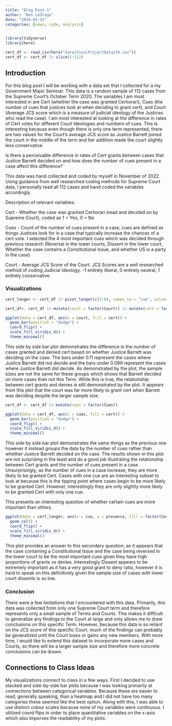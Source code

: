 ```yaml
---
title: "Blog Post 1"
author: "Ben LeStage"
date: "2024-01-31"
categories: [news, code, analysis]
---
```


```r
library(tidyverse)
library(here)

cert_df <- read_csv(here("data/FinalProjectData234.csv"))
cert_df <- cert_df |> slice(1:112) 
```


## Introduction 

For this blog post I will be working with a data set that I collected for a my Government Major Seminar. This data is a random sample of 112 cases from the Supreme Court's October Term 2020. The variables I am most interested in are Cert (whether the case was granted Certiorari), Cues (the number of cues that justices look at when deciding to grant cert), and Court (Average JCS score which is a measure of judicial ideology of the Justices who read the case). I am most interested at looking at the difference in rates of Cert votes for different Court Ideologies and numbers of cues. This is interesting because even though there is only one term represented, there are two values for the Court's average JCS score as Justice Barrett joined the court in the middle of the term and her addition made the court slightly less conservative.

Is there a perceivable difference in rates of Cert grants between cases that Justice Barrett decided on and how does the number of cues present in a case affect this difference?

This data was hand collected and coded by myself in November of 2022. Using guidance from well researched coding methods for Supreme Court data, I personally read all 112 cases and hand coded the variables accordingly.

Description of relevant variables:

Cert - Whether the case was granted Certiorari (read and decided on by Supreme Court), coded as 1 = Yes, 0 = No

Cues - Count of the number of cues present in a case, cues are defined as things Justices look for in a case that typically increase the chances of a cert vote. I selected the 4 most important cues which was decided through previous research (Reversal in the lower courts, Dissent in the lower court, Whether the case contains a Constitutional Issue, and whether US is a party in the case)

Court - Average JCS Score of the Court. JCS Scores are a well researched method of coding Judicial Ideology. -1 entirely liberal, 0 entirely neutral, 1 entirely conservative.


### Visualizations

```r
cert_longer <- cert_df |> pivot_longer(c(3:6), names_to = "cue", values_to = "presence") 

cert_df<- cert_df |> mutate(court = factor(Court)) |> mutate(cert = factor(Cert))

ggplot(data = cert_df, aes(x = court, fill = cert)) +
  geom_bar(position = "dodge") +
  coord_flip() +
  scale_fill_viridis_d() +
  theme_minimal()
``` 

This side by side bar plot demonstrates the difference in the number of cases granted and denied cert based on whether Justice Barrett was deciding on the case. The bars under 0.11 represent the cases where Justice Barrett did not decide and the bars under 0.099 represent the cases where Justice Barrett did decide. As demonstrated by the plot, the sample sizes are not the same for these groups which shows that Barrett decided on more cases than not this Term. While this is true, the relationship between cert grants and denies is still demonstrated by the plot. It appears from this plot that the court was far more likely to grant cert when Barrett was deciding despite the larger sample size.


```r
cert_df <- cert_df |> mutate(cues = factor(Cues))

ggplot(data = cert_df, aes(x = cues, fill = cert)) +
  geom_bar(position = "dodge") +
  coord_flip() + 
  scale_fill_viridis_d() +
  theme_minimal()
```

This side by side bar plot demonstrates the same things as the previous one however it instead groups the data by the number of cues rather than whether Justice Barrett decided on the case. The results shown in this plot are not surprising in the least and do a good job illustrating the relationship between Cert grants and the number of cues present in a case. Unsurprisingly, as the number of cues in a case increase, they are more likely to be granted Cert. Cases with one cue are an interesting subset to look at because this is the tipping point where cases begin to be more likely to be granted Cert. However, interestingly they are only slightly more likely to be granted Cert with only one cue. 

This presents an interesting question of whether certain cues are more important than others.

```r
ggplot(data = cert_longer, aes(x = cue, y = presence, fill = factor(Cert))) +
  geom_col() +
  coord_flip() +
  scale_fill_viridis_d() +
  theme_minimal()
```

This plot provides an answer to this secondary question, as it appears that the case containing a Constitutional Issue and the case being reversed in the lower court to be the most important cues given they have high proportions of grants vs denies. Interestingly Dissent appears to be extremely important as it has a very good grant to deny ratio, however it is hard to speak on this definitively given the sample size of cases with lower court dissents is so low.


### Conclusion

There were a few limitations that I encountered with this data. Primarily, this data was collected from only one Supreme Court term and therefore represents only a small sample of Terms and Courts. This makes it difficult to generalize any findings to the Court at large and only allows me to draw conclusions on this specific Term. However, because this data is so reliant on the JCS score of this specific Court, much of the findings can probably be generalized until the Court loses or gains any new members. With more time, I would like to extend this dataset to incorporate more cases and Courts, so there will be a larger sample size and therefore more concrete conclusions can be drawn.


## Connections to Class Ideas

My visualizations connect to class in a few ways. First I decided to use stacked and side-by-side bar plots because I was looking primarily at connections between categorical variables. Because these are easier to read, generally speaking, than a heatmap and I did not have too many categories these seemed like the best option. Along with this, I was able to use distinct colour scales because none of my variables were continuous. I utilized coord flips in order to place quantitative variables on the x-axis which also imporves the readability of my plots.



























